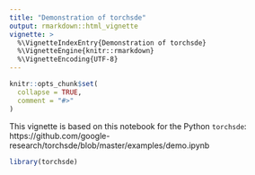```yaml
---
title: "Demonstration of torchsde"
output: rmarkdown::html_vignette
vignette: >
  %\VignetteIndexEntry{Demonstration of torchsde}
  %\VignetteEngine{knitr::rmarkdown}
  %\VignetteEncoding{UTF-8}
---
```


```r
knitr::opts_chunk$set(
  collapse = TRUE,
  comment = "#>"
)
```

This vignette is based on this notebook for the Python `torchsde`: https://github.com/google-research/torchsde/blob/master/examples/demo.ipynb

```r
library(torchsde)
```

```r

```
